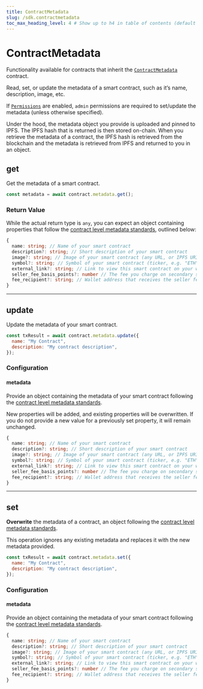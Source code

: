 ```yaml
---
title: ContractMetadata
slug: /sdk.contractmetadata
toc_max_heading_level: 4 # Show up to h4 in table of contents (default is up to h3)
---
```


# ContractMetadata

Functionality available for contracts that inherit the [`ContractMetadata`](/contracts/ContractMetadata) contract.

Read, set, or update the metadata of a smart contract, such as it&rsquo;s name, description, image, etc.

If [`Permissions`](/typescript/sdk.permissions) are enabled, `admin` permissions are required to set/update the metadata (unless otherwise specified).

Under the hood, the metadata object you provide is uploaded and pinned to IPFS. The IPFS hash that is returned is then stored on-chain.
When you retrieve the metadata of a contract, the IPFS hash is retrieved from the blockchain and the metadata is retrieved from IPFS
and returned to you in an object.

## get

Get the metadata of a smart contract.

```javascript
const metadata = await contract.metadata.get();
```

### Return Value

While the actual return type is `any`, you can expect an object containing
properties that follow the
[contract level metadata standards](https://docs.opensea.io/docs/contract-level-metadata), outlined below:

```typescript
{
  name: string; // Name of your smart contract
  description?: string; // Short description of your smart contract
  image?: string; // Image of your smart contract (any URL, or IPFS URI)
  symbol?: string; // Symbol of your smart contract (ticker, e.g. "ETH")
  external_link?: string; // Link to view this smart contract on your website
  seller_fee_basis_points?: number // The fee you charge on secondary sales, e.g. 100 = 1% seller fee.
  fee_recipient?: string; // Wallet address that receives the seller fee
}
```

<hr className="divider" />

## update

Update the metadata of your smart contract.

```javascript
const txResult = await contract.metadata.update({
  name: "My Contract",
  description: "My contract description",
});
```

### Configuration

#### metadata

Provide an object containing the metadata of your smart contract following the
[contract level metadata standards](https://docs.opensea.io/docs/contract-level-metadata).

New properties will be added, and existing properties will be overwritten.
If you do not provide a new value for a previously set property, it will remain unchanged.

```typescript
{
  name: string; // Name of your smart contract
  description?: string; // Short description of your smart contract
  image?: string; // Image of your smart contract (any URL, or IPFS URI)
  symbol?: string; // Symbol of your smart contract (ticker, e.g. "ETH")
  external_link?: string; // Link to view this smart contract on your website
  seller_fee_basis_points?: number // The fee you charge on secondary sales, e.g. 100 = 1% seller fee.
  fee_recipient?: string; // Wallet address that receives the seller fee
}
```

<hr className="divider" />

## set

**Overwrite** the metadata of a contract, an object following the
[contract level metadata standards](https://docs.opensea.io/docs/contract-level-metadata).

This operation ignores any existing metadata and replaces it with the new metadata provided.

```javascript
const txResult = await contract.metadata.set({
  name: "My Contract",
  description: "My contract description",
});
```

### Configuration

#### metadata

Provide an object containing the metadata of your smart contract following the
[contract level metadata standards](https://docs.opensea.io/docs/contract-level-metadata).

```typescript
{
  name: string; // Name of your smart contract
  description?: string; // Short description of your smart contract
  image?: string; // Image of your smart contract (any URL, or IPFS URI)
  symbol?: string; // Symbol of your smart contract (ticker, e.g. "ETH")
  external_link?: string; // Link to view this smart contract on your website
  seller_fee_basis_points?: number // The fee you charge on secondary sales, e.g. 100 = 1% seller fee.
  fee_recipient?: string; // Wallet address that receives the seller fee
}
```
